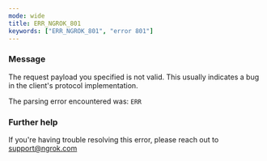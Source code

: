 ```yaml
---
mode: wide
title: ERR_NGROK_801
keywords: ["ERR_NGROK_801", "error 801"]
---
```



### Message

The request payload you specified is not valid.
This usually indicates a bug in the client's protocol implementation.

The parsing error encountered was:
`ERR`

<ErrorDetails />

### Further help

If you're having trouble resolving this error, please reach out to [support@ngrok.com](mailto:support@ngrok.com?subject=Help%20with%20ERR_NGROK_801)
